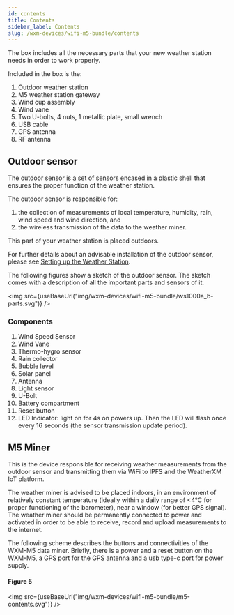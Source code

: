 ```yaml
---
id: contents
title: Contents
sidebar_label: Contents
slug: /wxm-devices/wifi-m5-bundle/contents
---
```



The box includes all the necessary parts that your new weather station needs in order to work properly. 

Included in the box is the:
1. Outdoor weather station
1. M5 weather station gateway
1. Wind cup assembly
1. Wind vane
1. Two U-bolts, 4 nuts, 1 metallic plate, small wrench
1. USB cable
1. GPS antenna
1. RF antenna

## Outdoor sensor

The outdoor sensor is a set of sensors encased in a plastic shell that ensures the proper function of the weather station.

The outdoor sensor is responsible for:

1. the collection of measurements of local temperature, humidity, rain, wind speed and wind direction, and
1. the wireless transmission of the data to the weather miner.

This part of your weather station is placed outdoors.

For further details about an advisable installation of the outdoor sensor, please see [Setting up the Weather Station](/wxm-devices/wifi-m5-bundle/setup-weather-station).

The following figures show a sketch of the outdoor sensor. The sketch comes with a description of all the important parts and sensors of it.

<img src={useBaseUrl("img/wxm-devices/wifi-m5-bundle/ws1000a_b-parts.svg")} />

### Components

1. Wind Speed Sensor
1. Wind Vane
1. Thermo-hygro sensor
1. Rain collector
1. Bubble level
1. Solar panel
1. Antenna
1. Light sensor
1. U-Bolt
1. Battery compartment
1. Reset button
1. LED Indicator: light on for 4s on powers up. Then the LED will flash once every 16 seconds (the sensor transmission update period).

## M5 Miner

This is the device responsible for receiving weather measurements from the outdoor sensor and transmitting them via WiFi to IPFS and the WeatherXM IoT platform.

The weather miner is advised to be placed indoors, in an environment of relatively constant temperature (ideally within a daily range of <4°C for proper functioning of the barometer),
near a window (for better GPS signal). The weather miner should be permanently connected to power and activated in order to be able to receive, record and upload measurements to the internet.

The following scheme describes the buttons and connectivities of the WXM-M5 data miner. Briefly, there is a power and a reset button on the WXM-M5, a GPS port for the GPS antenna and a usb type-c port for power supply.

#### Figure 5

<img src={useBaseUrl("img/wxm-devices/wifi-m5-bundle/m5-contents.svg")} />
